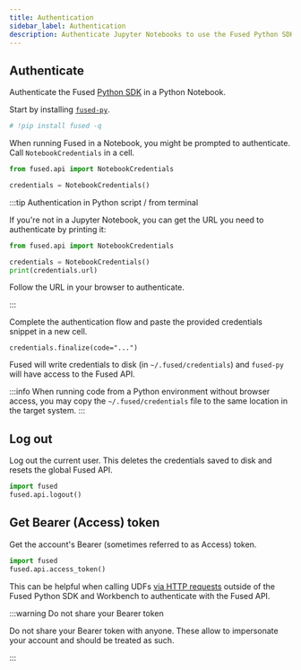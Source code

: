 ```yaml
---
title: Authentication
sidebar_label: Authentication
description: Authenticate Jupyter Notebooks to use the Fused Python SDK
---
```



## Authenticate

Authenticate the Fused [Python SDK](/python-sdk/) in a Python Notebook.

Start by installing [`fused-py`](https://pypi.org/project/fused/).

```python showLineNumbers
# !pip install fused -q
```

When running Fused in a Notebook, you might be prompted to authenticate. Call `NotebookCredentials` in a cell.

```python showLineNumbers
from fused.api import NotebookCredentials

credentials = NotebookCredentials()
```

:::tip Authentication in Python script / from terminal

If you're not in a Jupyter Notebook, you can get the URL you need to authenticate by printing it:

```python showLineNumbers
from fused.api import NotebookCredentials

credentials = NotebookCredentials()
print(credentials.url)
```

Follow the URL in your browser to authenticate.

:::


Complete the authentication flow and paste the provided credentials snippet in a new cell.

```
credentials.finalize(code="...")
```

Fused will write credentials to disk (in `~/.fused/credentials`) and `fused-py` will have access to the Fused API.

:::info
When running code from a Python environment without browser access, you may copy the `~/.fused/credentials` file to the same location in the target system.
:::

## Log out

Log out the current user. This deletes the credentials saved to disk and resets the global Fused API.

```python showLineNumbers
import fused
fused.api.logout()
```

## Get Bearer (Access) token

Get the account's Bearer (sometimes referred to as Access) token.

```python showLineNumbers
import fused
fused.api.access_token()
```

This can be helpful when calling UDFs [via HTTP requests](/core-concepts/run-udfs/run-small-udfs/#private-token) outside of the Fused Python SDK and Workbench to authenticate with the Fused API.

:::warning Do not share your Bearer token

Do not share your Bearer token with anyone. These allow to impersonate your account and should be treated as such.

:::